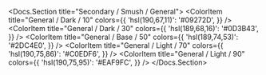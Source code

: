 
<Docs.Section title="Secondary / Smush / General">
	<ColorPalette>
		<ColorItem
			title="General / Dark / 10"
			colors={{
				'hsl(190,67,11)': '#09272D',
			}}
		/>
		<ColorItem
			title="General / Dark / 30"
			colors={{
				'hsl(189,68,16)': '#0D3B43',
			}}
		/>
		<ColorItem
			title="General / Base / 50"
			colors={{
				'hsl(189,74,53)': '#2DC4E0',
			}}
		/>
		<ColorItem
			title="General / Light / 70"
			colors={{
				'hsl(190,75,86)': '#C0EDF6',
			}}
		/>
		<ColorItem
			title="General / Light / 90"
			colors={{
				'hsl(190,75,95)': '#EAF9FC',
			}}
		/>
	</ColorPalette>
</Docs.Section>
